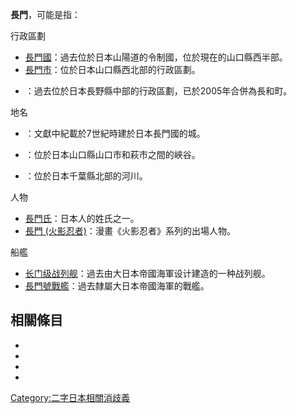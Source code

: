 '''長門'''，可能是指：

; 行政區劃
* [[長門國|長門國]]：過去位於日本山陽道的令制國，位於現在的山口縣西半部。
* [[長門市|長門市]]：位於日本山口縣西北部的行政區劃。
* {{Tsl|ja|長門町}}：過去位於日本長野縣中部的行政區劃，已於2005年合併為長和町。

; 地名
* {{Tsl|ja|長門城}}：文獻中紀載於7世紀時建於日本長門國的城。
* {{Tsl|ja|長門峡|長門峽}}：位於日本山口縣山口市和萩市之間的峽谷。
* {{Tsl|ja|長門川}}：位於日本千葉縣北部的河川。

; 人物
* [[長門氏|長門氏]]：日本人的姓氏之一。
* [[長門_(火影忍者)|長門 (火影忍者)]]：漫畫《火影忍者》系列的出場人物。

; 船艦
* [[长门级战列舰|长门级战列舰]]：過去由大日本帝國海軍设计建造的一种战列舰。
* [[長門號戰艦|長門號戰艦]]：過去隸屬大日本帝國海軍的戰艦。

== 相關條目 ==
* {{Lookfrom|長門}}
* {{Lookfrom|长门}}
* {{Intitle}}
* {{Intitle|长门}}
{{DEFAULTSORT:Nagato}}
{{disambig|cat=二字地名消歧義}}
[[Category:二字日本相關消歧義|Category:二字日本相關消歧義]]